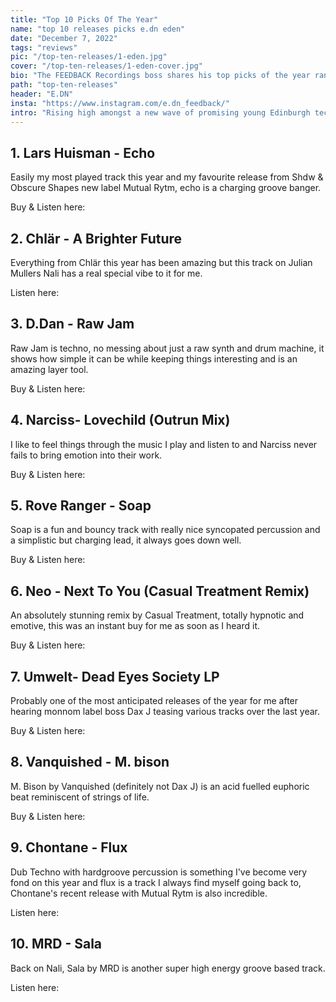 ---
title: "Top 10 Picks Of The Year"
name: "top 10 releases picks e.dn eden"
date: "December 7, 2022"
tags: "reviews"
pic: "/top-ten-releases/1-eden.jpg"
cover: "/top-ten-releases/1-eden-cover.jpg"
bio: "The FEEDBACK Recordings boss shares his top picks of the year ranging across hard groove, techno & trance"
path: "top-ten-releases"
header: "E.DN"
insta: "https://www.instagram.com/e.dn_feedback/"
intro: "Rising high amongst a new wave of promising young Edinburgh techno producers, E.DN has enjoyed a steady rise over the last number of years becoming a mainstay with major party series Nightvision and securing slots supporting acts like FRAZIER and forthcoming dates alongside Tommy Holohan and VTSS. Here are his top 10 favourite dance releases of 2022:"
---

## 1. Lars Huisman - Echo

<div className="row display-flex align-items-center">
<div className="col clubGuide">
<Picture src="/top-ten-releases/eden/1.jpg" alt="Lars Huisman - Echo cover art" size={1200} />
</div>
<div className="col clubGuide">

Easily my most played track this year and my favourite release from Shdw & Obscure Shapes new label Mutual Rytm, echo is a charging groove banger.

Buy & Listen here: <HoverLink url="mutual-rytm.bandcamp.com/album/sounds-from-the-past-i" name="Bandcamp" external />

</div>
</div>

## 2. Chlär - A Brighter Future

<div className="row display-flex align-items-center">
<div className="col clubGuide">
<Picture src="/top-ten-releases/eden/2.jpg" alt="Chlär - A Brighter Future cover art" size={1200} />
</div>
<div className="col clubGuide">

Everything from Chlär this year has been amazing but this track on Julian Mullers Nali has a real special vibe to it for me.

Listen here: <HoverLink url="open.spotify.com/track/56SgEb8cihVAxO8tfpNa3Q" name="Spotify" external />

</div>
</div>

## 3. D.Dan - Raw Jam

<div className="row display-flex align-items-center">
<div className="col clubGuide">
<Picture src="/top-ten-releases/eden/3.jpg" alt="D.Dan - Raw Jamcover art" size={1200} />
</div>
<div className="col clubGuide">

Raw Jam is techno, no messing about just a raw synth and drum machine, it shows how simple it can be while keeping things interesting and is an amazing layer tool.

Buy & Listen here: <HoverLink url="positivesource.bandcamp.com/album/src003" name="Bandcamp" external />

</div>
</div>

## 4. Narciss- Lovechild (Outrun Mix)

<div className="row display-flex align-items-center">
<div className="col clubGuide">
<Picture src="/top-ten-releases/eden/4.jpg" alt="Narciss- Lovechild (Outrun Mix) cover art" size={1200} />
</div>
<div className="col clubGuide">

I like to feel things through the music I play and listen to and Narciss never fails to bring emotion into their work.

Buy & Listen here: <HoverLink url="10pillsmate.bandcamp.com/album/dreamcast-ep" name="Bandcamp" external />

</div>
</div>

## 5. Rove Ranger - Soap

<div className="row display-flex align-items-center">
<div className="col clubGuide">
<Picture src="/top-ten-releases/eden/5.jpg" alt="Rove Ranger - Soap cover art" size={1200} />
</div>
<div className="col clubGuide">

Soap is a fun and bouncy track with really nice syncopated percussion and a simplistic but charging lead, it always goes down well.

Buy & Listen here: <HoverLink url="outofplacerecords.bandcamp.com/album/rove-ranger-soap-ep" name="Bandcamp" external />

</div>
</div>

## 6. Neo - Next To You (Casual Treatment Remix)

<div className="row display-flex align-items-center">
<div className="col clubGuide">
<Picture src="/top-ten-releases/eden/6.jpg" alt="Neo - Next To You (Casual Treatment Remix) cover art" size={1200} />
</div>
<div className="col clubGuide">

An absolutely stunning remix by Casual Treatment, totally hypnotic and emotive, this was an instant buy for me as soon as I heard it.

Buy & Listen here: <HoverLink url="bomphcastaudio.bandcamp.com/album/amplified-clarity" name="Bandcamp" external />

</div>
</div>

## 7. Umwelt- Dead Eyes Society LP

<div className="row display-flex align-items-center">
<div className="col clubGuide">
<Picture src="/top-ten-releases/eden/7.jpg" alt="Umwelt- Dead Eyes Society LP cover art" size={1200} />
</div>
<div className="col clubGuide">

Probably one of the most anticipated releases of the year for me after hearing monnom label boss Dax J teasing various tracks over the last year.

Buy & Listen here: <HoverLink url="monnomblack.bandcamp.com/album/dead-eyes-society-lp" name="Bandcamp" external />

</div>
</div>

## 8. Vanquished - M. bison

<div className="row display-flex align-items-center">
<div className="col clubGuide">
<Picture src="/top-ten-releases/eden/8.jpg" alt="Vanquished - M. bison cover art" size={1200} />
</div>
<div className="col clubGuide">

M. Bison by Vanquished (definitely not Dax J) is an acid fuelled euphoric beat reminiscent of strings of life.

Buy & Listen here: <HoverLink url="monnomblack.bandcamp.com/album/m-bison-ep" name="Bandcamp" external />

</div>
</div>

## 9. Chontane - Flux

<div className="row display-flex align-items-center">
<div className="col clubGuide">
<Picture src="/top-ten-releases/eden/9.jpg" alt="Chontane - Flux cover art" size={1200} />
</div>
<div className="col clubGuide">

Dub Techno with hardgroove percussion is something I've become very fond on this year and flux is a track I always find myself going back to, Chontane's recent release with Mutual Rytm is also incredible.

Listen here: <HoverLink url="youtu.be/EzSuPf4JaGs" name="YouTube" external />

</div>
</div>

## 10. MRD - Sala

<div className="row display-flex align-items-center">
<div className="col clubGuide">
<Picture src="/top-ten-releases/eden/10.jpg" alt="MRD - Sala cover art" size={1200} />
</div>
<div className="col clubGuide">

Back on Nali, Sala by MRD is another super high energy groove based track.

Listen here: <HoverLink url="open.spotify.com/track/1hmdNPrla4H8TVhbLEnIPi" name="Spotify" external />

</div>
</div>
